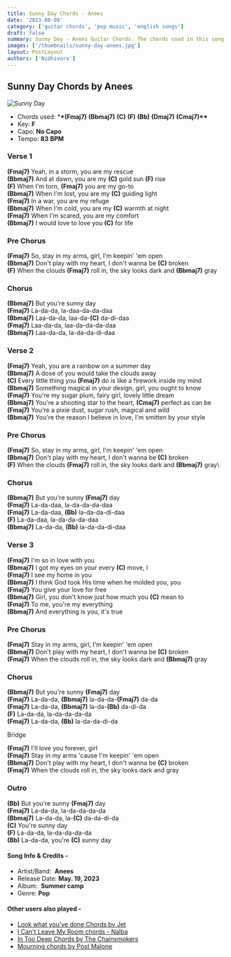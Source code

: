 ```yaml
---
title: Sunny Day Chords - Anees
date: '2023-08-09'
category: ['guitar chords', 'pop music', 'english songs']
draft: false
summary: Sunny Day - Anees Guitar Chords. The chords used in this song are (Fmaj7) (Bbmaj7) (C) (F) (Bb) (Dmaj7) (Cmaj7). The key of this song is F major.
images: ['/thumbnails/sunny-day-anees.jpg']
layout: PostLayout
authors: ['Nidhivora']
---
```


## Sunny Day Chords by Anees

![Sunny Day](/thumbnails/sunny-day-anees.jpg) 

- Chords used: \***\*(Fmaj7)** **(Bbmaj7)** **(C)** **(F)** **(Bb)** **(Dmaj7)** **(Cmaj7)\*\***
- Key: **F**
- Capo: **No Capo**
- Tempo: **83** **BPM**

### Verse 1

**(Fmaj7)** Yeah, in a storm, you are my rescue\
**(Bbmaj7)** And at dawn, you are my **(C)** gold sun **(F)** rise\
**(F)** When I'm torn, **(Fmaj7)** you are my go-to\
**(Bbmaj7)** When I'm lost, you are my **(C)** guiding light\
**(Fmaj7)** In a war, you are my refuge\
**(Bbmaj7)** When I'm cold, you are my **(C)** warmth at night\
**(Fmaj7)** When I'm scared, you are my comfort\
**(Bbmaj7)** I would love to love you **(C)** for life

### Pre Chorus

**(Fmaj7)** So, stay in my arms, girl, I'm keepin' 'em open\
**(Bbmaj7)** Don't play with my heart, I don't wanna be **(C)** broken\
**(F)** When the clouds **(Fmaj7)** roll in, the sky looks dark and **(Bbmaj7)** gray

### Chorus

**(Bbmaj7)** But you're sunny day\
**(Fmaj7)** La-da-da, la-daa-da-da-daa\
**(Bbmaj7)** Laa-da-da, laa-da-**(C)** da-di-daa\
**(Fmaj7)** Laa-da-da, laa-da-da-da-daa\
**(Bbmaj7)** Laa-da-da, la-da-da-di-daa

### Verse 2

**(Fmaj7)** Yeah, you are a rainbow on a summer day\
**(Bbmaj7)** A dose of you would take the clouds away\
**(C)** Every little thing you **(Fmaj7)** do is like a firework inside my mind\
**(Bbmaj7)** Something magical in your design, girl, you ought to know\
**(Fmaj7)** You're my sugar plum, fairy girl, lovely little dream\
**(Bbmaj7)** You're a shooting star to the heart, **(Cmaj7)** perfect as can be\
**(Fmaj7)** You're a pixie dust, sugar rush, magical and wild\
**(Bbmaj7)** You're the reason I believe in love, I'm smitten by your style

### Pre Chorus

**(Fmaj7)** So, stay in my arms, girl, I'm keepin' 'em open\
**(Bbmaj7)** Don't play with my heart, I don't wanna be **(C)** broken\
**(F)** When the clouds **(Fmaj7)** roll in, the sky looks dark and **(Bbmaj7)** gray\

### Chorus

**(Bbmaj7)** But you're sunny **(Fmaj7)** day\
**(Fmaj7)** La-da-daa, la-da-da-da-daa\
**(Fmaj7)** La-da-daa, **(Bb)** la-da-da-di-daa\
**(F)** La-da-daa, la-da-da-da-daa\
**(Bbmaj7)** La-da-da, **(Bb)** la-da-da-di-daa

### Verse 3

**(Fmaj7)** I'm so in love with you\
**(Bbmaj7)** I got my eyes on your every **(C)** move, I\
**(Fmaj7)** I see my home in you\
**(Bbmaj7)** I think God took His time when he molded you, you\
**(Fmaj7)** You give your love for free\
**(Bbmaj7)** Girl, you don't know just how much you **(C)** mean to\
**(Fmaj7)** To me, you're my everything\
**(Bbmaj7)** And everything is you, it's true

### Pre Chorus

**(Fmaj7)** Stay in my arms, girl, I'm keepin' 'em open\
**(Bbmaj7)** Don't play with my heart, I don't wanna be **(C)** broken\
**(Fmaj7)** When the clouds roll in, the sky looks dark and **(Bbmaj7)** gray

### Chorus

**(Bbmaj7)** But you're sunny **(Fmaj7)** day\
**(Fmaj7)** La-da-da, **(Bbmaj7)** la-da-da-**(Fmaj7)** da-da\
**(Fmaj7)** La-da-da, **(Bbmaj7)** la-da-**(Bb)** da-di-da\
**(F)** La-da-da, la-da-da-da-da\
**(Fmaj7)** La-da-da, **(Bb)** la-da-da-di-da

Bridge

**(Fmaj7)** I'll love you forever, girl\
**(Fmaj7)** Stay in my arms 'cause I'm keepin' 'em open\
**(Bbmaj7)** Don't play with my heart, I don't wanna be **(C)** broken\
**(Fmaj7)** When the clouds roll in, the sky looks dark and gray

### Outro

**(Bb)** But you're sunny **(Fmaj7)** day\
**(Fmaj7)** La-da-da, la-da-da-da-da\
**(Bbmaj7)** La-da-da, la-**(C)** da-da-di-da\
**(C)** You're sunny day\
**(F)** La-da-da, la-da-da-da-da\
**(Bb)** La-da-da, you're **(C)** sunny day

#### Song Info & Credits -

- Artist/Band:  **Anees**
- Release Date: **May. 19, 2023**
- Album:  **Summer camp**
- Genre: **Pop**

#### Other users also played -

- [Look what you've done Chords by Jet](https://www.chordsco.com/chords/look-what-youve-done-chords-by-jet)
- [I Can't Leave My Room chords - ​Nalba](https://www.chordsco.com/chords/i-cant-leave-my-room-chords-nalba)
- [In Too Deep Chords by The Chainsmokers](https://www.chordsco.com/chords/in-too-deep-chords-by-the-chainsmokers)
- [Mourning chords by Post Malone](https://www.chordsco.com/chords/mourning-chords-by-post-malone)
